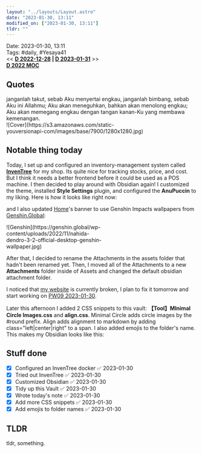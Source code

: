 ```yaml
---
layout: "../layouts/Layout.astro"
date: "2023-01-30, 13:11"
modified_on: ["2023-01-30, 13:11"]
tldr: ""
---
```


Date: 2023-01-30, 13:11  
Tags: #daily, #Yesaya41  
\<\< **[D 2022-12-28](D%202023-01-30) | [D 2023-01-31](D%202023-01-30)** \>\>  
**[D 2022 MOC](D%202023-01-30)**  

## Quotes
<Callout type="info" title="Yesaya 41:10">
janganlah takut, sebab Aku menyertai engkau, janganlah bimbang, sebab Aku ini Allahmu; Aku akan meneguhkan, bahkan akan menolong engkau; Aku akan memegang engkau dengan tangan kanan-Ku yang membawa kemenangan.
    <div class="center">
        <div style="width: 75%;">
        ![Cover](https://s3.amazonaws.com/static-youversionapi-com/images/base/7900/1280x1280.jpg)
        </div>
    </div>
</Callout>


## Notable thing today
Today, I set up and configured an inventory-management system called **[InvenTree](https://inventree.org/)** for my shop. Its quite nice for tracking stocks, price, and cost. But I think it needs a better frontend before it could be used as a POS machine. I then decided to play around with Obsidian again! I customized the theme, installed **Style Settings** plugin, and configured the **AnuPuccin** to my liking. Here is how it looks like right now:

and I also updated [Home](D%202023-01-30)'s banner to use Genshin Impacts wallpapers from [Genshin.Global](https://genshin.global/download-official-wallpapers/):
<div style="width: 50%">
![Genshin](https://genshin.global/wp-content/uploads/2022/11/nahida-dendro-3-2-official-desktop-genshin-wallpaper.jpg)
</div>

After that, I decided to rename the Attachments in the assets folder that hadn't been renamed yet. Then, I moved all of the Attachments to a new **Attachments** folder inside of Assets and changed the default obsidian attachment folder.

I noticed that [my website](https://sonicj.pages.dev) is currently broken, I plan to fix it tomorrow and start working on [PW09 2023-01-30](D%202023-01-30).

Later this afternoon I added 2 CSS snippets to this vault: **【Tool】MInimal Circle Images.css** and **align.css**. Minimal Circle adds circle images by the #round prefix. Align adds alignment to markdown by adding class="left|center|right" to a span. I also added emojis to the folder's name. This makes my Obsidian looks like this:

## Stuff done
- [x] Configured an InvenTree docker ✅ 2023-01-30
- [x] Tried out InvenTree ✅ 2023-01-30
- [x] Customized Obsidian ✅ 2023-01-30
- [x] Tidy up this Vault ✅ 2023-01-30
- [x] Wrote today's note ✅ 2023-01-30
- [x] Add more CSS snippets ✅ 2023-01-30
- [x] Add emojis to folder names ✅ 2023-01-30

## TLDR
tldr, something.